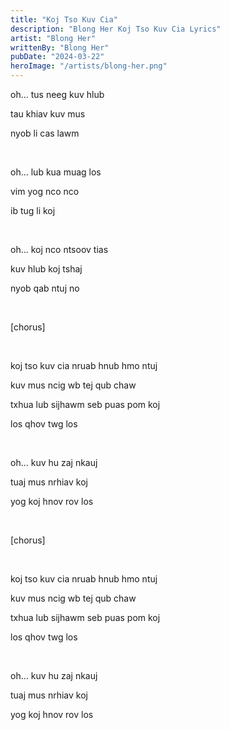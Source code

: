 ```yaml
---
title: "Koj Tso Kuv Cia"
description: "Blong Her Koj Tso Kuv Cia Lyrics"
artist: "Blong Her"
writtenBy: "Blong Her"
pubDate: "2024-03-22"
heroImage: "/artists/blong-her.png"
---
```


oh... tus neeg kuv hlub

tau khiav kuv mus

nyob li cas lawm

<br />

oh... lub kua muag los

vim yog nco nco

ib tug li koj

<br />

oh... koj nco ntsoov tias

kuv hlub koj tshaj

nyob qab ntuj no

<br />

[chorus]

<br />

koj tso kuv cia nruab hnub hmo ntuj

kuv mus ncig wb tej qub chaw

txhua lub sijhawm seb puas pom koj

los qhov twg los

<br />

oh... kuv hu zaj nkauj

tuaj mus nrhiav koj

yog koj hnov rov los

<br />

[chorus]

<br />

koj tso kuv cia nruab hnub hmo ntuj

kuv mus ncig wb tej qub chaw

txhua lub sijhawm seb puas pom koj

los qhov twg los

<br />

oh... kuv hu zaj nkauj

tuaj mus nrhiav koj

yog koj hnov rov los
